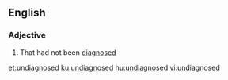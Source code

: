 ==English==

===Adjective===
{{en-adj|-}}

# {{lb|en|of a disease or condition}} That had not been [[diagnose]]d

[[et:undiagnosed]]
[[ku:undiagnosed]]
[[hu:undiagnosed]]
[[vi:undiagnosed]]